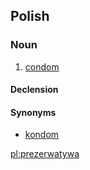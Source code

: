 ==Polish==

===Noun===
{{infl|pl|noun|g=f}}

# [[condom]]

====Declension====
{{pl-decl-noun
|prezerwatywa|prezerwatywy
|prezerwatywy|prezerwatyw
|prezerwatywie|prezerwatywom
|prezerwatywę|prezerwatywy
|prezerwatywą|prezerwatywami
|prezerwatywie|prezerwatywach
|prezerwatywo|prezerwatywy
}}

====Synonyms====
* [[kondom]]

[[pl:prezerwatywa]]